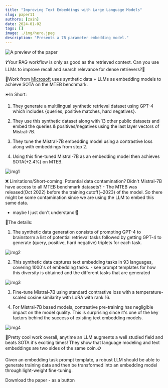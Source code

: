 ```yaml
---
title: "Improving Text Embeddings with Large Language Models"
slug: paper11
authors: [zain]
date: 2024-01-02
tags: []
image: ./img/hero.jpeg
description: "Presents a 7B parameter embedding model."
---
```

![A preview of the paper](./img/hero.jpeg)

<!-- truncate -->


❓Your RAG workflow is only as good as the retrieved context. Can you use LLMs to improve recall and search relevance for dense retrievers?🤔

📜Work from [Microsoft](https://arxiv.org/abs/2401.00368) uses synthetic data + LLMs as embedding models to achieve SOTA on the MTEB benchmark.


⏩In Short: 

1. They generate a multilingual synthetic retrieval dataset using GPT-4 which includes {queries, positive matches, hard negatives}. 

2. They use this synthetic dataset along with 13 other public datasets and embed the queries & positives/negatives using the last layer vectors of Mistral-7B.

3. They tune the Mistral-7B embedding model using a contrastive loss along with embeddings from step 2.

4. Using this fine-tuned Mistral-7B as an embedding model then achieves SOTA(+2.4%) on MTEB.

![img1](./img/GC1L3jXWwAAzeQx.jpeg)

❌ Limitations/Short-coming: Potential data contamination? Didn't Mistral-7B have access to all MTEB benchmark datasets? - The MTEB was released(Oct 2022) before the training cutoff(~2023) of the model. So there might be some contamination since we are using the LLM to embed this same data.

- maybe I just don't understand!🤷

📑The details:

1. The synthetic data generation consists of prompting GPT-4 to brainstorm a list of potential retrieval tasks followed by getting GPT-4 to generate (query, positive, hard negative) triplets for each task.

![img2](./img/GC1L-EdXgAA9QSZ.png)

2. This synthetic data captures text embedding tasks in 93 languages, covering 1000's of embedding tasks. - see prompt templates for how this diversity is obtained and the different tasks that are generated

![img3](./img/GC1MB5PXoAAqanX.jpeg)

3. Fine-tune Mistral-7B using standard contrastive loss with a temperature-scaled cosine similarity with LoRA with rank 16.

4. For Mistral-7B based models, contrastive pre-training has negligible impact on the model quality. This is surprising since it's one of the key factors behind the success of existing text embedding models.

![img4](./img/GC1Me0_XQAAkU1O.png)

🚀Pretty cool work overall, anytime an LLM augments a well studied field and beats SOTA it's exciting times! They show that language modeling and text embeddings are two sides of the same coin.🪙 

Given an embedding task prompt template, a robust LLM should be able to generate training data and then be transformed into an embedding model through light-weight fine-tuning.

<p>
  <DownloadButton link={require('./download/2401.00368.pdf').default}>Download the paper - as a button</DownloadButton>
</p>

<!-- We could create a specific template for Paper Review's -->

<WhatNext />
